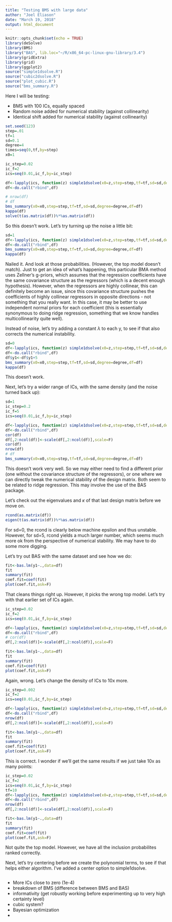 ```yaml
---
title: "Testing BMS with large data"
author: "Joel Eliason"
date: "March 19, 2018"
output: html_document
---
```


```r
knitr::opts_chunk$set(echo = TRUE)
library(deSolve)
library(BMS)
library("BAS", lib.loc="~/R/x86_64-pc-linux-gnu-library/3.4")
library(gridExtra)
library(grid)
library(ggplot2)
source("simple1dsolve.R")
source("cubic2dsolve.R")
source("plot_cubic.R")
source("bms_summary.R")
```

Here I will be testing:

* BMS with 100 ICs, equally spaced
* Random noise added for numerical stability (against collinearity)
* Identical shift added for numerical stability (against collinearity)

```r
set.seed(123)
step=.01
tf=1
sd=0.1
degree=4
times=seq(0,tf,by=step)
x0=1

ic_step=0.02
ic_f=2
ics=seq(0.01,ic_f,by=ic_step)

df<-lapply(ics, function(z) simple1dsolve(x0=z,step=step,tf=tf,sd=sd,degree=degree))
df<-do.call("rbind",df)

# nrow(df)
# df
bms_summary(x0=x0,step=step,tf=tf,sd=sd,degree=degree,df=df)
kappa(df)
solve(t(as.matrix(df))%*%as.matrix(df))
```

So this doesn't work. Let's try turning up the noise a little bit:

```r
sd=1
df<-lapply(ics, function(z) simple1dsolve(x0=z,step=step,tf=tf,sd=sd,degree=degree))
df<-do.call("rbind",df)
bms_summary(x0=x0,step=step,tf=tf,sd=sd,degree=degree,df=df)
kappa(df)
```

Nailed it. And look at those probabilities. (However, the top model doesn't match). Just to get an idea of what's happening, this particular BMA method uses Zellner's g-priors, which assumes that the regression coefficients have the same covariance structure as the regressors (which is a decent enough hypothesis). However, when the regressors are highly collinear, this can definitely become an issue, since this covariance structure pushes the coefficients of highly collinear regressors in opposite directions - not something that you really want. In this case, it may be better to use independent normal priors for each coefficient (this is essentially synonymous to doing ridge regression, something that we know handles multicollinearity quite well).

Instead of noise, let's try adding a constant $\lambda$ to each y, to see if that also corrects the numerical instability.

```r
sd=0
df<-lapply(ics, function(z) simple1dsolve(x0=z,step=step,tf=tf,sd=sd,degree=degree))
df<-do.call("rbind",df)
df$y1<-df$y1+5
bms_summary(x0=x0,step=step,tf=tf,sd=sd,degree=degree,df=df)
kappa(df)
```

This doesn't work.

Next, let's try a wider range of ICs, with the same density (and the noise turned back up):

```r
sd=1
ic_step=0.2
ic_f=5
ics=seq(0.01,ic_f,by=ic_step)

df<-lapply(ics, function(z) simple1dsolve(x0=z,step=step,tf=tf,sd=sd,degree=degree))
df<-do.call("rbind",df)
cor(df)
df[,2:ncol(df)]<-scale(df[,2:ncol(df)],scale=F)
cor(df)
nrow(df)
# df
bms_summary(x0=x0,step=step,tf=tf,sd=sd,degree=degree,df=df)
```

This doesn't work very well. So we may either need to find a different prior (one without the covariance structure of the regressors), or one where we can directly tweak the numerical stability of the design matrix. Both seem to be related to ridge regression. This may involve the use of the BAS package.

Let's check out the eigenvalues and $\kappa$ of that last design matrix before we move on.

```r
rcond(as.matrix(df))
eigen(t(as.matrix(df))%*%as.matrix(df))
```

For sd=0, the rcond is clearly below machine epsilon and thus unstable. However, for sd=5, rcond yields a much larger number, which seems much more ok from the perspective of numerical stability. We may have to do some more digging.

Let's try out BAS with the same dataset and see how we do:

```r

fit<-bas.lm(y1~.,data=df)
fit
summary(fit)
coef.fit=coef(fit)
plot(coef.fit,ask=F)
```

That cleans things right up. However, it picks the wrong top model. Let's try with that earlier set of ICs again.

```r
ic_step=0.02
ic_f=2
ics=seq(0.01,ic_f,by=ic_step)

df<-lapply(ics, function(z) simple1dsolve(x0=z,step=step,tf=tf,sd=sd,degree=degree))
df<-do.call("rbind",df)
# cor(df)
df[,2:ncol(df)]<-scale(df[,2:ncol(df)],scale=F)

fit<-bas.lm(y1~.,data=df)
fit
summary(fit)
coef.fit=coef(fit)
plot(coef.fit,ask=F)
```

Again, wrong. Let's change the density of ICs to 10x more.

```r
ic_step=0.002
ic_f=2
ics=seq(0.01,ic_f,by=ic_step)

df<-lapply(ics, function(z) simple1dsolve(x0=z,step=step,tf=tf,sd=sd,degree=degree))
df<-do.call("rbind",df)
nrow(df)
df[,2:ncol(df)]<-scale(df[,2:ncol(df)],scale=F)

fit<-bas.lm(y1~.,data=df)
fit
summary(fit)
coef.fit=coef(fit)
plot(coef.fit,ask=F)
```

This is correct. I wonder if we'll get the same results if we just take 10x as many points:

```r
ic_step=0.02
ic_f=2
ics=seq(0.01,ic_f,by=ic_step)
tf=10
df<-lapply(ics, function(z) simple1dsolve(x0=z,step=step,tf=tf,sd=sd,degree=degree))
df<-do.call("rbind",df)
nrow(df)
df[,2:ncol(df)]<-scale(df[,2:ncol(df)],scale=F)

fit<-bas.lm(y1~.,data=df)
fit
summary(fit)
coef.fit=coef(fit)
plot(coef.fit,ask=F)
```

Not quite the top model. However, we have all the inclusion probabilites ranked correctly.

Next, let's try centering before we create the polynomial terms, to see if that helps either algorithm. I've added a center option to simple1dsolve.

```r

```

* More ICs close to zero (1e-4)
* breakdown of BMS (difference between BMS and BAS)
* informativity (get robustly working before experimenting up to very high certainty level)
* cubic system?
* Bayesian optimization
* 